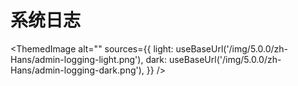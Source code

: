 # 系统日志


<ThemedImage
  alt=""
  sources={{
    light: useBaseUrl('/img/5.0.0/zh-Hans/admin-logging-light.png'),
    dark: useBaseUrl('/img/5.0.0/zh-Hans/admin-logging-dark.png'),
  }}
/>
